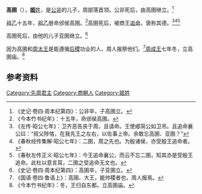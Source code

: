 {{Infobox 先秦人物
|名称= 高圉
|图像=
|图说=
|姓=[[姬姓|姬]]
|氏=
|名=
|字=
|别名=
|别字=
|谥号=
|时代=商朝
|国家=
|身份=周部落首领、邠侯
|出生=
|逝世=
|在位=
|父=[[公非|公非]]
|母=
|正妻=
|妾=
|子女=[[亚圉|亚圉]]
|太子=
}}
'''高圉'''（{{bd|？||？||}}），[[姬姓|'''姬'''姓]]，是[[公非|公非]]的儿子，周部落首领。公非死后，由高圉继立。<ref>《史记·卷四·周本纪第四》：公非卒，子高圉立。</ref>

[[祖乙|祖乙]]十五年，[[祖乙|祖乙]]册命邠侯高圉。<ref>《今本竹书纪年》：十五年，命邠侯高圉。</ref>高圉死后，被商王[[追命|追命]]，褒称其德。<ref>《左传·昭公七年》：卫齐恶告丧于周，且请命。王使郕简公如卫吊。且追命襄公曰：“叔父陟恪，在我先王之左右，以佐事上帝。余敢忘高圉、亚圉？”</ref><ref>《春秋经传集解·昭公七年》：二圉，周之先也。为殷诸侯，亦受殷王追命者。</ref><ref>《春秋左传正义·昭公七年》：今王追命襄公，而云不忘二圉，知其亦是受殷王追命。此杜以意言耳，二圉之受追命无文也。</ref>

高圉死后，由他的儿子亚圉继立。<ref>《史记·卷四·周本纪第四》：高圉卒，子亚圉立。</ref>

因为高圉和[[周太王|周太王]]是能遵循[[后稷|后稷]]功业的人，周人报祭他们。<ref>《国语·卷四·鲁语上》：高圉、大王，能帅稷者也，周人报焉。</ref>[[周成王|周成王]]七年冬，立高圉庙。<ref>《今本竹书纪年》：冬，王归自东都。立高圉庙。</ref>

==参考资料==
{{reflist}}
{{中国皇帝|[[公非|公非]]|[[亚圉|亚圉]]|[[周朝君主列表#西伯|周部落首領]]|}}
{{周朝王室}}

[[Category:先周君主|Category:先周君主]]
[[Category:商朝人|Category:商朝人]]
[[Category:姬姓|Category:姬姓]]